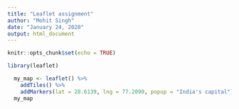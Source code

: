 ```yaml
---
title: "Leaflet assignment"
author: "Mohit Singh"
date: "January 24, 2020"
output: html_document
---
```


```r
knitr::opts_chunk$set(echo = TRUE)
```


```r
library(leaflet)

```

```r
  my_map <- leaflet() %>%
    addTiles() %>%
    addMarkers(lat = 28.6139, lng = 77.2090, popup = "India's capital")
  my_map
```